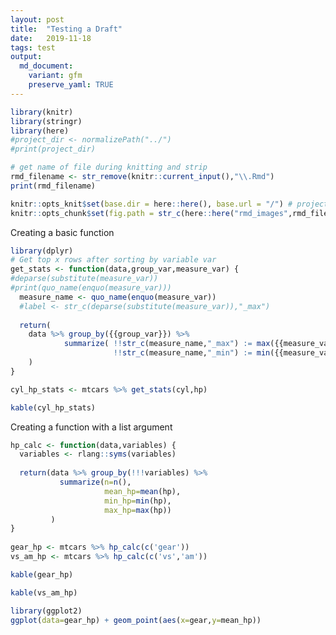 ```yaml
---
layout: post
title:  "Testing a Draft"
date:   2019-11-18
tags: test
output: 
  md_document:
    variant: gfm
    preserve_yaml: TRUE
---
```



```r
library(knitr)
library(stringr)
library(here)
#project_dir <- normalizePath("../")
#print(project_dir)

# get name of file during knitting and strip
rmd_filename <- str_remove(knitr::current_input(),"\\.Rmd")
print(rmd_filename)

knitr::opts_knit$set(base.dir = here::here(), base.url = "/") # project root folder
knitr::opts_chunk$set(fig.path = str_c(here::here("rmd_images",rmd_filename),'/'),echo=TRUE) # image path
```

Creating a basic function

```r
library(dplyr)
# Get top x rows after sorting by variable var
get_stats <- function(data,group_var,measure_var) {
#deparse(substitute(measure_var))
#print(quo_name(enquo(measure_var)))
  measure_name <- quo_name(enquo(measure_var))
  #label <- str_c(deparse(substitute(measure_var)),"_max")
  
  return( 
    data %>% group_by({{group_var}}) %>%
            summarize( !!str_c(measure_name,"_max") := max({{measure_var}}),
                       !!str_c(measure_name,"_min") := min({{measure_var}})) 
    )
}

cyl_hp_stats <- mtcars %>% get_stats(cyl,hp)
```


```r
kable(cyl_hp_stats)
```


Creating a function with a list argument

```r
hp_calc <- function(data,variables) {
  variables <- rlang::syms(variables)
  
  return(data %>% group_by(!!!variables) %>%
           summarize(n=n(),
                     mean_hp=mean(hp),
                     min_hp=min(hp),
                     max_hp=max(hp))
         )
}
 
gear_hp <- mtcars %>% hp_calc(c('gear')) 
vs_am_hp <- mtcars %>% hp_calc(c('vs','am')) 
```

```r
kable(gear_hp)

kable(vs_am_hp)
```

```r
library(ggplot2)
ggplot(data=gear_hp) + geom_point(aes(x=gear,y=mean_hp))
```

